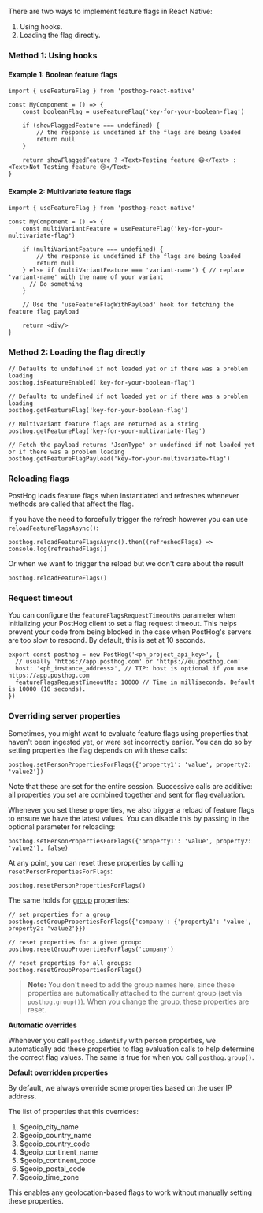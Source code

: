 There are two ways to implement feature flags in React Native:

1. Using hooks.
2. Loading the flag directly.

### Method 1: Using hooks

#### Example 1: Boolean feature flags
```react-native
import { useFeatureFlag } from 'posthog-react-native'

const MyComponent = () => {
    const booleanFlag = useFeatureFlag('key-for-your-boolean-flag')

    if (showFlaggedFeature === undefined) {
        // the response is undefined if the flags are being loaded
        return null
    }

    return showFlaggedFeature ? <Text>Testing feature 😄</Text> : <Text>Not Testing feature 😢</Text>
}
```

#### Example 2: Multivariate feature flags

```react-native
import { useFeatureFlag } from 'posthog-react-native'

const MyComponent = () => {
    const multiVariantFeature = useFeatureFlag('key-for-your-multivariate-flag')

    if (multiVariantFeature === undefined) {
        // the response is undefined if the flags are being loaded
        return null
    } else if (multiVariantFeature === 'variant-name') { // replace 'variant-name' with the name of your variant
      // Do something
    }

    // Use the 'useFeatureFlagWithPayload' hook for fetching the feature flag payload

    return <div/>
}
```

### Method 2: Loading the flag directly

```react-native
// Defaults to undefined if not loaded yet or if there was a problem loading
posthog.isFeatureEnabled('key-for-your-boolean-flag')

// Defaults to undefined if not loaded yet or if there was a problem loading
posthog.getFeatureFlag('key-for-your-boolean-flag')

// Multivariant feature flags are returned as a string
posthog.getFeatureFlag('key-for-your-multivariate-flag')

// Fetch the payload returns 'JsonType' or undefined if not loaded yet or if there was a problem loading
posthog.getFeatureFlagPayload('key-for-your-multivariate-flag')
```

### Reloading flags

PostHog loads feature flags when instantiated and refreshes whenever methods are called that affect the flag. 

If you have the need to forcefully trigger the refresh however you can use `reloadFeatureFlagsAsync()`:

```react-native
posthog.reloadFeatureFlagsAsync().then((refreshedFlags) => console.log(refreshedFlags))
```

Or when we want to trigger the reload but we don't care about the result

```react-native
posthog.reloadFeatureFlags()
```

### Request timeout

You can configure the `featureFlagsRequestTimeoutMs` parameter when initializing your PostHog client to set a flag request timeout. This helps prevent your code from being blocked in the case when PostHog's servers are too slow to respond. By default, this is set at 10 seconds.

```react-native
export const posthog = new PostHog('<ph_project_api_key>', {
  // usually 'https://app.posthog.com' or 'https://eu.posthog.com'  
  host: '<ph_instance_address>', // TIP: host is optional if you use https://app.posthog.com
  featureFlagsRequestTimeoutMs: 10000 // Time in milliseconds. Default is 10000 (10 seconds).
})
```

### Overriding server properties

Sometimes, you might want to evaluate feature flags using properties that haven't been ingested yet, or were set incorrectly earlier. You can do so by setting properties the flag depends on with these calls:

```react-native
posthog.setPersonPropertiesForFlags({'property1': 'value', property2: 'value2'})
```

Note that these are set for the entire session. Successive calls are additive: all properties you set are combined together and sent for flag evaluation.

Whenever you set these properties, we also trigger a reload of feature flags to ensure we have the latest values. You can disable this by passing in the optional parameter for reloading:

```react-native
posthog.setPersonPropertiesForFlags({'property1': 'value', property2: 'value2'}, false)
```

At any point, you can reset these properties by calling `resetPersonPropertiesForFlags`:

```react-native
posthog.resetPersonPropertiesForFlags()
```

The same holds for [group](/manual/group-analytics) properties:

```react-native
// set properties for a group
posthog.setGroupPropertiesForFlags({'company': {'property1': 'value', property2: 'value2'}})

// reset properties for a given group:
posthog.resetGroupPropertiesForFlags('company')

// reset properties for all groups:
posthog.resetGroupPropertiesForFlags()
```
> **Note:** You don't need to add the group names here, since these properties are automatically attached to the current group (set via `posthog.group()`). When you change the group, these properties are reset.

**Automatic overrides**

Whenever you call `posthog.identify` with person properties, we automatically add these properties to flag evaluation calls to help determine the correct flag values. The same is true for when you call `posthog.group()`.

**Default overridden properties**

By default, we always override some properties based on the user IP address.

The list of properties that this overrides:

1. $geoip_city_name
2. $geoip_country_name
3. $geoip_country_code
4. $geoip_continent_name
5. $geoip_continent_code
6. $geoip_postal_code
7. $geoip_time_zone

This enables any geolocation-based flags to work without manually setting these properties.

